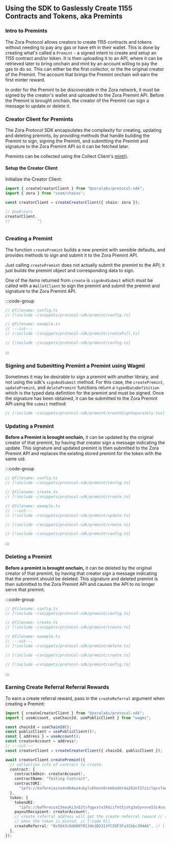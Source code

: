 ## Using the SDK to Gaslessly Create 1155 Contracts and Tokens, aka Premints

### Intro to Premints

The Zora Protocol allows creators to create 1155 contracts and tokens without needing to pay any gas or have eth in their wallet. This
is done by creating what's called a `Premint` - a signed intent to create and setup an 1155 contract and/or token.
It is then uploading it to an API, where it can be retrieved later to bring onchain and mint by an account willing to pay the gas to do so.  This can either be the first collector, or the
the original creator of the Premint. The account that brings the Premint onchain will earn the first minter reward.

In order for the Premint to be discoverable in the Zora network, it must be signed by the creator's wallet and uploaded to the Zora Premint API.
Before the Premint is brought onchain, the creator of the Premint can sign a message to update or delete it.

### Creator Client for Premints

The Zora Protocol SDK encapsulates the complexity for creating, updating and deleting premints, by providing methods that handle
building the Premint to sign, signing the Premint, and submitting the Premint and signature to the Zora Premint API so it can be fetched later.

Premints can be collected using the Collect Client's [mint()](/protocol-sdk/collect/mint).

#### Setup the Creator Client

Initialize the Creator Client:

```ts twoslash
import { createCreatorClient } from "@zoralabs/protocol-sdk";
import { zora } from "viem/chains";

const creatorClient = createCreatorClient({ chain: zora });

// @noErrors
creatorClient.
//            ^|



```

### Creating a Premint

The function `createPremint` builds a new premint with sensible defaults, and provides methods to
sign and submit it to the Zora Premint API.

Just calling `createPremint` does not actually submit the premint to the API; it just builds the premint object and corresponding data to sign.

One of the items returned from `create` is `signAndSubmit` which must be called with a `WalletClient` to sign the premint and submit the premint and signature to the Zora Premint API.

:::code-group

```ts twoslash [example.ts]
// @filename: config.ts
// [!include ~/snippets/protocol-sdk/premint/config.ts]

// @filename: example.ts
// ---cut---
// [!include ~/snippets/protocol-sdk/premint/createFull.ts]
```

```ts twoslash [config.ts]
// [!include ~/snippets/protocol-sdk/premint/config.ts]
```

:::

### Signing and Submitting Premint a Premint using Wagmi

Sometimes it may be desirable to sign a premint with another library, and not using the sdk's `signAndSubmit` method.
For this case, the `createPremint`, `updatePremint`, and `deletePremint` functions return a `typedDataDefinition` which is the typed data definition for the premint and must be signed.
Once the signature has been obtained, it can be submitted to the Zora Premint API using the `submit` method:

```ts twoslash
// [!include ~/snippets/protocol-sdk/premint/createSignSeparately.tsx]
```

### Updating a Premint

**Before a Premint is brought onchain,** it can be updated by the original creator of that premint, by having that creator sign a message indicating the update.
This signature and updated premint is then submitted to the Zora Premint API and replaces the existing stored premint for the token
with the same uid.

:::code-group

```ts twoslash [example.ts]
// @filename: config.ts
// [!include ~/snippets/protocol-sdk/premint/config.ts]

// @filename: create.ts
// [!include ~/snippets/protocol-sdk/premint/create.ts]

// @filename: example.ts
// ---cut---
// [!include ~/snippets/protocol-sdk/premint/update.ts]
```

```ts twoslash [simpleCreate.ts]
// [!include ~/snippets/protocol-sdk/premint/create.ts]
```

```ts twoslash [config.ts]
// [!include ~/snippets/protocol-sdk/premint/config.ts]
```

:::

### Deleting a Premint

**Before a premint is brought onchain,** it can be deleted by the original creator of that premint, by having that creator sign a message indicating that
the premint should be deleted.
This signature and deleted premint is then submitted to the Zora Premint API and causes the API to no longer serve that premint.

:::code-group

```ts twoslash [example.ts]
// @filename: config.ts
// [!include ~/snippets/protocol-sdk/premint/config.ts]

// @filename: create.ts
// [!include ~/snippets/protocol-sdk/premint/create.ts]

// @filename: example.ts
// ---cut---
// [!include ~/snippets/protocol-sdk/premint/delete.ts]
```

```ts twoslash [create.ts]
// [!include ~/snippets/protocol-sdk/premint/create.ts]
```

```ts twoslash [config.ts]
// [!include ~/snippets/protocol-sdk/premint/config.ts]
```

:::


### Earning Create Referral Referral Rewards

To earn a create referral reward, pass in the `createReferral` argument when creating a Premint:

```ts twoslash
import { createCreatorClient } from "@zoralabs/protocol-sdk";
import { useAccount, useChainId, usePublicClient } from "wagmi";

const chainId = useChainId();
const publicClient = usePublicClient()!;
const { address } = useAccount();
const creatorAccount = address!;
// ---cut---
const creatorClient = createCreatorClient({ chainId, publicClient });

await creatorClient.createPremint({
  // collection info of contract to create. 
  contract: {
    contractAdmin: creatorAccount!,
    contractName: "Testing Contract",
    contractURI:
      "ipfs://bafkreiainxen4b4wz4ubylvbhons6rembxdet4a262nf2lziclqvv7au3e",
  },
  token: {
    tokenURI:
      "ipfs://bafkreice23maski3x52tsfqgxstx3kbiifnt5jotg3a5ynvve53c4soi2u",
    payoutRecipient: creatorAccount!,
    // create referral address will get the create referral reward // [!code hl]
    // when the token is minted. // [!code hl]
    createReferral: "0x5843c8d6007813de3D2313fC55F2Fa1Cbbc394A6", // [!code hl]
  },
});
```
